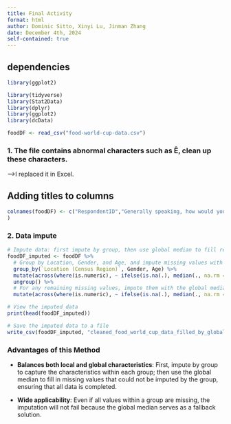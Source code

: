```yaml
---
title: Final Activity
format: html
author: Dominic Sitto, Xinyi Lu, Jinman Zhang
date: December 4th, 2024
self-contained: true
---
```


## dependencies

```r
library(ggplot2)

library(tidyverse)
library(Stat2Data)
library(dplyr)
library(ggplot2)
library(dcData)

foodDF <- read_csv("food-world-cup-data.csv")
```

### 1. The file contains abnormal characters such as Ê, clean up these characters.

--\>I replaced it in Excel.

## Adding titles to columns
```r
colnames(foodDF) <- c("RespondentID","Generally speaking, how would you rate your level of knowledge of cuisines from different parts of the world?","How much, if at all, are you interested in cuisines from different parts of the world?","Please rate how much you like the traditional cuisine of Algeria.","Please rate how much you like the traditional cuisine of Argentina.","Please rate how much you like the traditional cuisine of Australia.","Please rate how much you like the traditional cuisine of Belgium.","Please rate how much you like the traditional cuisine of Bosnia and Herzegovina.","Please rate how much you like the traditional cuisine of Brazil.","Please rate how much you like the traditional cuisine of Cameroon.","Please rate how much you like the traditional cuisine of Chile.","Please rate how much you like the traditional cuisine of Colombia.","Please rate how much you like the traditional cuisine of Costa Rica.","Please rate how much you like the traditional cuisine of Croatia.","Please rate how much you like the traditional cuisine of Ecuador.","Please rate how much you like the traditional cuisine of England.","Please rate how much you like the traditional cuisine of France.","Please rate how much you like the traditional cuisine of Germany.","Please rate how much you like the traditional cuisine of Ghana.","Please rate how much you like the traditional cuisine of Greece.","Please rate how much you like the traditional cuisine of Honduras.","Please rate how much you like the traditional cuisine of Iran.","Please rate how much you like the traditional cuisine of Italy.","Please rate how much you like the traditional cuisine of Ivory Coast.","Please rate how much you like the traditional cuisine of Japan.","Please rate how much you like the traditional cuisine of Mexico.","Please rate how much you like the traditional cuisine of the Netherlands.","Please rate how much you like the traditional cuisine of Nigeria.","Please rate how much you like the traditional cuisine of Portugal.","Please rate how much you like the traditional cuisine of Russia.","Please rate how much you like the traditional cuisine of South Korea.","Please rate how much you like the traditional cuisine of Spain.","Please rate how much you like the traditional cuisine of Switzerland.","Please rate how much you like the traditional cuisine of United States.","Please rate how much you like the traditional cuisine of Uruguay.","Please rate how much you like the traditional cuisine of China.","Please rate how much you like the traditional cuisine of India.","Please rate how much you like the traditional cuisine of Thailand.","Please rate how much you like the traditional cuisine of Turkey.","Please rate how much you like the traditional cuisine of Cuba.","Please rate how much you like the traditional cuisine of Ethiopia.","Please rate how much you like the traditional cuisine of Vietnam.","Please rate how much you like the traditional cuisine of Ireland.","Gender","Age","Household Income","Education","Location (Census Region)"
)
```

### 2. Data impute

```r

# Impute data: first impute by group, then use global median to fill remaining missing values
foodDF_imputed <- foodDF %>%
  # Group by Location, Gender, and Age, and impute missing values with the group median
  group_by(`Location (Census Region)`, Gender, Age) %>%
  mutate(across(where(is.numeric), ~ ifelse(is.na(.), median(., na.rm = TRUE), .))) %>%
  ungroup() %>%
  # For any remaining missing values, impute them with the global median
  mutate(across(where(is.numeric), ~ ifelse(is.na(.), median(., na.rm = TRUE), .)))

# View the imputed data
print(head(foodDF_imputed))

# Save the imputed data to a file
write_csv(foodDF_imputed, "cleaned_food_world_cup_data_filled_by_global_median.csv")

```

### **Advantages of this Method**

-   **Balances both local and global characteristics**: First, impute by group to capture the characteristics within each group; then use the global median to fill in missing values that could not be imputed by the group, ensuring that all data is completed.

-   **Wide applicability**: Even if all values within a group are missing, the imputation will not fail because the global median serves as a fallback solution.
